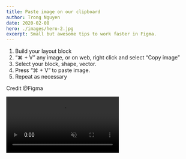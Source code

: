```yaml
---
title: Paste image on our clipboard
author: Trong Nguyen
date: 2020-02-08
hero: ./images/hero-2.jpg
excerpt: Small but awesome tips to work faster in Figma.
---
```


<div class="Grid Col2">
<p>

1. Build your layout block
2. “⌘ + V” any image, or on web, right click and select “Copy image” 
3. Select your block, shape, vector.
4. Press “⌘ + V” to paste image.
5. Repeat as necessary

Credit @Figma

</p>

<div class="video">
  <video autoplay loop muted playsinline src="https://video.twimg.com/amplify_video/1214958570292166656/vid/1152x720/obfc86M1lMDKCq7w.mp4"></video>
</div>
</div>